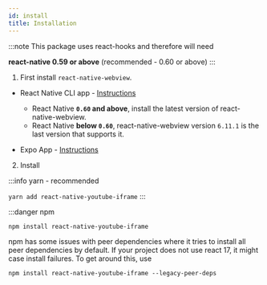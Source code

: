 ```yaml
---
id: install
title: Installation
---
```


:::note
This package uses react-hooks and therefore will need

**react-native 0.59 or above**
(recommended - 0.60 or above)
:::

1. First install `react-native-webview`.

- React Native CLI app - [Instructions](https://github.com/react-native-community/react-native-webview/blob/master/docs/Getting-Started.md)

  - React Native **`0.60` and above**, install the latest version of react-native-webview.
  - React Native **below `0.60`**, react-native-webview version `6.11.1` is the last version that supports it.

- Expo App - [Instructions](https://docs.expo.io/versions/latest/sdk/webview/)

2. Install

:::info yarn - recommended

`yarn add react-native-youtube-iframe`
:::

:::danger npm

`npm install react-native-youtube-iframe`

npm has some issues with peer dependencies where it tries to install all peer dependencies by default. If your project does not use react 17, it might case install failures. To get around this, use

`npm install react-native-youtube-iframe --legacy-peer-deps`
